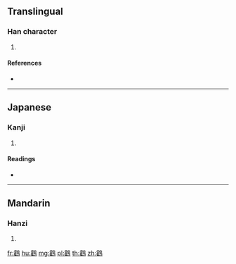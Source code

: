 {{character info/new}}
==Translingual==

===Han character===
{{Han char|rn=196|rad=鳥|as=16|sn=27|four=|canj=MGHAF,XXMGH}}

# {{defn|Han|sort=鳥16}}

====References====
* {{Han ref|kx=1504.160|dkj=47470|dj=2033.320|hdz=74670.060|uh=9E16|ud=40470}}

----

==Japanese==

===Kanji===
{{ja-kanji|grade=|rs=鳥16}}

# {{defn|lang=ja|sort=鳥16}}

====Readings====
* {{ja-readings|on=[[かく]] (kaku)|kun=[[つる]] (tsuru)}}

----

==Mandarin==

===Hanzi===
{{cmn-hanzi|pin=[[hè]] ([[he4]])|wg=ho<sup>4</sup>}}

# {{defn|lang=cmn|sort=鳥16}}

[[fr:鸖]]
[[hu:鸖]]
[[mg:鸖]]
[[pl:鸖]]
[[th:鸖]]
[[zh:鸖]]